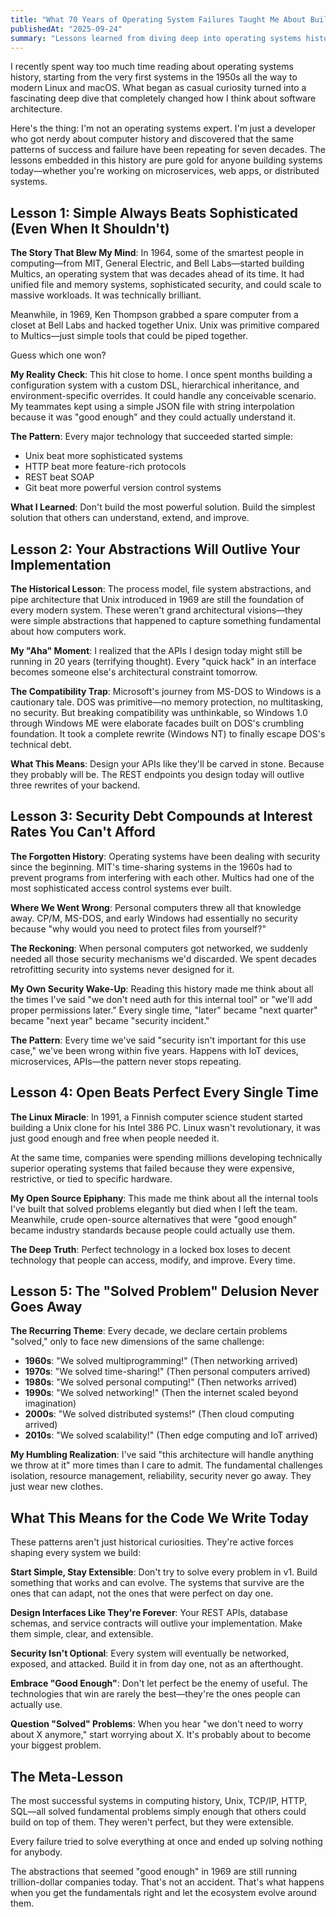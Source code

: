 ```yaml
---
title: "What 70 Years of Operating System Failures Taught Me About Building Better Software"
publishedAt: "2025-09-24"
summary: "Lessons learned from diving deep into operating systems history—and how they apply to every system we build today."
---
```


I recently spent way too much time reading about operating systems history, starting from the very first systems in the 1950s all the way to modern Linux and macOS. What began as casual curiosity turned into a fascinating deep dive that completely changed how I think about software architecture.

Here's the thing: I'm not an operating systems expert. I'm just a developer who got nerdy about computer history and discovered that the same patterns of success and failure have been repeating for seven decades. The lessons embedded in this history are pure gold for anyone building systems today—whether you're working on microservices, web apps, or distributed systems.

## Lesson 1: Simple Always Beats Sophisticated (Even When It Shouldn't)

**The Story That Blew My Mind**: In 1964, some of the smartest people in computing—from MIT, General Electric, and Bell Labs—started building Multics, an operating system that was decades ahead of its time. It had unified file and memory systems, sophisticated security, and could scale to massive workloads. It was technically brilliant.

Meanwhile, in 1969, Ken Thompson grabbed a spare computer from a closet at Bell Labs and hacked together Unix. Unix was primitive compared to Multics—just simple tools that could be piped together.

Guess which one won?

**My Reality Check**: This hit close to home. I once spent months building a configuration system with a custom DSL, hierarchical inheritance, and environment-specific overrides. It could handle any conceivable scenario. My teammates kept using a simple JSON file with string interpolation because it was "good enough" and they could actually understand it.

**The Pattern**: Every major technology that succeeded started simple:

- Unix beat more sophisticated systems
- HTTP beat more feature-rich protocols
- REST beat SOAP
- Git beat more powerful version control systems

**What I Learned**: Don't build the most powerful solution. Build the simplest solution that others can understand, extend, and improve.

## Lesson 2: Your Abstractions Will Outlive Your Implementation

**The Historical Lesson**: The process model, file system abstractions, and pipe architecture that Unix introduced in 1969 are still the foundation of every modern system. These weren't grand architectural visions—they were simple abstractions that happened to capture something fundamental about how computers work.

**My "Aha" Moment**: I realized that the APIs I design today might still be running in 20 years (terrifying thought). Every "quick hack" in an interface becomes someone else's architectural constraint tomorrow.

**The Compatibility Trap**: Microsoft's journey from MS-DOS to Windows is a cautionary tale. DOS was primitive—no memory protection, no multitasking, no security. But breaking compatibility was unthinkable, so Windows 1.0 through Windows ME were elaborate facades built on DOS's crumbling foundation. It took a complete rewrite (Windows NT) to finally escape DOS's technical debt.

**What This Means**: Design your APIs like they'll be carved in stone. Because they probably will be. The REST endpoints you design today will outlive three rewrites of your backend.

## Lesson 3: Security Debt Compounds at Interest Rates You Can't Afford

**The Forgotten History**: Operating systems have been dealing with security since the beginning. MIT's time-sharing systems in the 1960s had to prevent programs from interfering with each other. Multics had one of the most sophisticated access control systems ever built.

**Where We Went Wrong**: Personal computers threw all that knowledge away. CP/M, MS-DOS, and early Windows had essentially no security because "why would you need to protect files from yourself?"

**The Reckoning**: When personal computers got networked, we suddenly needed all those security mechanisms we'd discarded. We spent decades retrofitting security into systems never designed for it.

**My Own Security Wake-Up**: Reading this history made me think about all the times I've said "we don't need auth for this internal tool" or "we'll add proper permissions later." Every single time, "later" became "next quarter" became "next year" became "security incident."

**The Pattern**: Every time we've said "security isn't important for this use case," we've been wrong within five years. Happens with IoT devices, microservices, APIs—the pattern never stops repeating.

## Lesson 4: Open Beats Perfect Every Single Time

**The Linux Miracle**: In 1991, a Finnish computer science student started building a Unix clone for his Intel 386 PC. Linux wasn't revolutionary, it was just good enough and free when people needed it.

At the same time, companies were spending millions developing technically superior operating systems that failed because they were expensive, restrictive, or tied to specific hardware.

**My Open Source Epiphany**: This made me think about all the internal tools I've built that solved problems elegantly but died when I left the team. Meanwhile, crude open-source alternatives that were "good enough" became industry standards because people could actually use them.

**The Deep Truth**: Perfect technology in a locked box loses to decent technology that people can access, modify, and improve. Every time.

## Lesson 5: The "Solved Problem" Delusion Never Goes Away

**The Recurring Theme**: Every decade, we declare certain problems "solved," only to face new dimensions of the same challenge:

- **1960s**: "We solved multiprogramming!" (Then networking arrived)
- **1970s**: "We solved time-sharing!" (Then personal computers arrived)
- **1980s**: "We solved personal computing!" (Then networks arrived)
- **1990s**: "We solved networking!" (Then the internet scaled beyond imagination)
- **2000s**: "We solved distributed systems!" (Then cloud computing arrived)
- **2010s**: "We solved scalability!" (Then edge computing and IoT arrived)

**My Humbling Realization**: I've said "this architecture will handle anything we throw at it" more times than I care to admit. The fundamental challenges isolation, resource management, reliability, security never go away. They just wear new clothes.

## What This Means for the Code We Write Today

These patterns aren't just historical curiosities. They're active forces shaping every system we build:

**Start Simple, Stay Extensible**: Don't try to solve every problem in v1. Build something that works and can evolve. The systems that survive are the ones that can adapt, not the ones that were perfect on day one.

**Design Interfaces Like They're Forever**: Your REST APIs, database schemas, and service contracts will outlive your implementation. Make them simple, clear, and extensible.

**Security Isn't Optional**: Every system will eventually be networked, exposed, and attacked. Build it in from day one, not as an afterthought.

**Embrace "Good Enough"**: Don't let perfect be the enemy of useful. The technologies that win are rarely the best—they're the ones people can actually use.

**Question "Solved" Problems**: When you hear "we don't need to worry about X anymore," start worrying about X. It's probably about to become your biggest problem.

## The Meta-Lesson

The most successful systems in computing history, Unix, TCP/IP, HTTP, SQL—all solved fundamental problems simply enough that others could build on top of them. They weren't perfect, but they were extensible.

Every failure tried to solve everything at once and ended up solving nothing for anybody.

The abstractions that seemed "good enough" in 1969 are still running trillion-dollar companies today. That's not an accident. That's what happens when you get the fundamentals right and let the ecosystem evolve around them.
